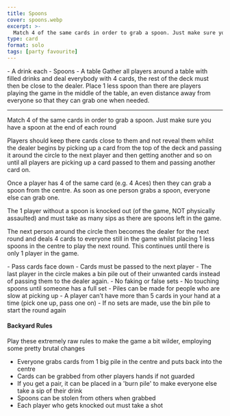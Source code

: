 ```yaml
---
title: Spoons
cover: spoons.webp
excerpt: >-
  Match 4 of the same cards in order to grab a spoon. Just make sure you have a spoon at the end of each round
type: card
format: solo
tags: [party favourite]
---
```


<GameHero
  cover="/BeerGoggleGames/images/spoons.webp"
  alt="Spoons"
/>

<GameSection title="Equipment" icon="/BeerGoggleGames/images/liquor.webp">
-   A drink each
-   Spoons
-   A table
</GameSection>

<GameSection title="Setup" icon="/BeerGoggleGames/images/settings.webp">
Gather all players around a table with filled drinks and deal everybody with 4 cards, the rest of the deck must then be close to the dealer. Place 1 less spoon than there are players playing the game in the middle of the table, an even distance away from everyone so that they can grab one when needed.

* * *
</GameSection>

<GameSection title="Aim of the Game" icon="/BeerGoggleGames/images/target.webp">
<p>Match 4 of the same cards in order to grab a spoon. Just make sure you have a spoon at the end of each round</p>
</GameSection>

<GameSection title="How to Play" icon="/BeerGoggleGames/images/question.webp">
Players should keep there cards close to them and not reveal them whilst the dealer begins by picking up a card from the top of the deck and passing it around the circle to the next player and then getting another and so on until all players are picking up a card passed to them and passing another card on.

Once a player has 4 of the same card (e.g. 4 Aces) then they can grab a spoon from the centre. As soon as one person grabs a spoon, everyone else can grab one.

The 1 player without a spoon is knocked out (of the game, NOT physically assaulted) and must take as many sips as there are spoons left in the game.

The next person around the circle then becomes the dealer for the next round and deals 4 cards to everyone still in the game whilst placing 1 less spoons in the centre to play the next round. This continues until there is only 1 player in the game.
</GameSection>

<GameSection title="Rules" icon="/BeerGoggleGames/images/rules.webp">
-   Pass cards face down
-   Cards must be passed to the next player
-   The last player in the circle makes a bin pile out of their unwanted cards instead of passing them to the dealer again.
-   No faking or false sets
-   No touching spoons until someone has a full set
-   Piles can be made for people who are slow at picking up
-   A player can’t have more than 5 cards in your hand at a time (pick one up, pass one on)
-   If no sets are made, use the bin pile to start the round again
</GameSection>

<GameSection title="Special Edition" icon="/BeerGoggleGames/images/special.webp">

<h4>Backyard Rules</h4>

Play these extremely raw rules to make the game a bit wilder, employing some pretty brutal changes

-   Everyone grabs cards from 1 big pile in the centre and puts back into the centre
-   Cards can be grabbed from other players hands if not guarded
-   If you get a pair, it can be placed in a 'burn pile' to make everyone else take a sip of their drink
-   Spoons can be stolen from others when grabbed
-   Each player who gets knocked out must take a shot
</GameSection>

<ShareButtons title="Spoons" />

<FeedbackCard>
</FeedbackCard>
